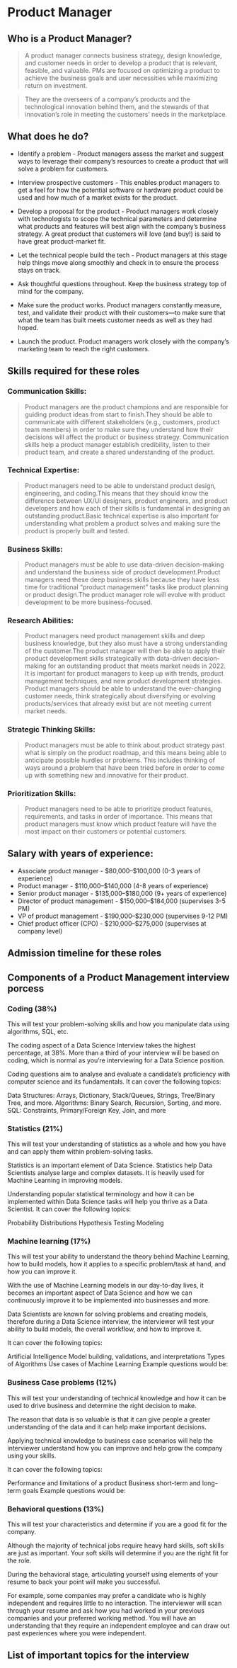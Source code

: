 # Product Manager {-}

## Who is a Product Manager? {-}

> A product manager connects business strategy, design knowledge, and customer needs in order to develop a product that is relevant, feasible, and valuable. PMs are focused on optimizing a product to achieve the business goals and user necessities while maximizing return on investment.

> They are the overseers of a company’s products and the technological innovation behind them, and the stewards of that innovation’s role in meeting the customers’ needs in the marketplace.



## What does he do? {-}

* Identify a problem - Product managers assess the market and suggest ways to leverage their company’s resources to create a product that will solve a problem for customers.

* Interview prospective customers - This enables product managers to get a feel for how the potential software or hardware product could be used and how much of a market exists for the product.

* Develop a proposal for the product - Product managers work closely with technologists to scope the technical parameters and determine what products and features will best align with the company’s business strategy. A great product that customers will love (and buy!) is said to have great product-market fit.

* Let the technical people build the tech - Product managers at this stage help things move along smoothly and check in to ensure the process stays on track.

* Ask thoughtful questions throughout. Keep the business strategy top of mind for the company. 

* Make sure the product works. Product managers constantly measure, test, and validate their product with their customers—to make sure that what the team has built meets customer needs as well as they had hoped. 

* Launch the product. Product managers work closely with the company’s marketing team to reach the right customers. 


## Skills required for these roles {-}

### Communication Skills: {-} 
> Product managers are the product champions and are responsible for guiding product ideas from start to finish.They should be able to communicate with different stakeholders (e.g., customers, product team members) in order to make sure they understand how their decisions will affect the product or business strategy. Communication skills help a product manager establish credibility, listen to their product team, and create a shared understanding of the product.

### Technical Expertise: {-}
> Product managers need to be able to understand product design, engineering, and coding.This means that they should know the difference between UX/UI designers, product engineers, and product developers and how each of their skills is fundamental in designing an outstanding product.Basic technical expertise is also important for understanding what problem a product solves and making sure the product is properly built and tested.

### Business Skills: {-} 
> Product managers must be able to use data-driven decision-making and understand the business side of product development.Product managers need these deep business skills because they have less time for traditional “product management” tasks like product planning or product design.The product manager role will evolve with product development to be more business-focused.

### Research Abilities: {-} 
> Product managers need product management skills and deep business knowledge, but they also must have a strong understanding of the customer.The product manager will then be able to apply their product development skills strategically with data-driven decision-making for an outstanding product that meets market needs in 2022. It is important for product managers to keep up with trends, product management techniques, and new product development strategies. Product managers should be able to understand the ever-changing customer needs, think strategically about diversifying or evolving products/services that already exist but are not meeting current market needs.

### Strategic Thinking Skills: {-}
> Product managers must be able to think about product strategy past what is simply on the product roadmap, and this means being able to anticipate possible hurdles or problems. This includes thinking of ways around a problem that have been tried before in order to come up with something new and innovative for their product.

### Prioritization Skills: {-}
> Product managers need to be able to prioritize product features, requirements, and tasks in order of importance. This means that product managers must know which product feature will have the most impact on their customers or potential customers.

## Salary with years of experience: {-}

* Associate product manager  - $80,000–$100,000 (0-3 years of experience)			
* Product manager	- $110,000–$140,000 (4-8 years of experience)			
* Senior product manager	- $135,000–$180,000 (9+ years of experience)			
* Director of product management	-  $150,000–$184,000 (supervises 3-5 PM)			
* VP of product management	-  $190,000–$230,000 (supervises 9-12 PM)			
* Chief product officer (CPO)	-  $210,000–$275,000 (supervises at company level)

## Admission timeline for these roles {-}

## Components of a Product Management interview porcess {-}

### Coding (38%)

This will test your problem-solving skills and how you manipulate data using algorithms, SQL, etc. 
 
The coding aspect of a Data Science Interview takes the highest percentage, at 38%. More than a third of your interview will be based on coding, which is normal as you’re interviewing for a Data Science position. 

Coding questions aim to analyse and evaluate a candidate's proficiency with computer science and its fundamentals. It can cover the following topics:

Data Structures: Arrays, Dictionary, Stack/Queues, Strings, Tree/Binary Tree, and more.
Algorithms: Binary Search, Recursion, Sorting, and more.
SQL: Constraints, Primary/Foreign Key, Join, and more
 

### Statistics (21%)

This will test your understanding of statistics as a whole and how you have and can apply them within problem-solving tasks.
 
Statistics is an important element of Data Science. Statistics help Data Scientists analyse large and complex datasets. It is heavily used for Machine Learning in improving models. 

Understanding popular statistical terminology and how it can be implemented within Data Science tasks will help you thrive as a Data Scientist. It can cover the following topics:

Probability Distributions
Hypothesis Testing
Modeling

 
### Machine learning (17%) 

This will test your ability to understand the theory behind Machine Learning, how to build models, how it applies to a specific problem/task at hand, and how you can improve it. 
 
With the use of Machine Learning models in our day-to-day lives, it becomes an important aspect of Data Science and how we can continuously improve it to be implemented into businesses and more. 

Data Scientists are known for solving problems and creating models, therefore during a Data Science interview, the interviewer will test your ability to build models, the overall workflow, and how to improve it. 

It can cover the following topics:

Artificial Intelligence
Model building, validations, and interpretations
Types of Algorithms
Use cases of Machine Learning
Example questions would be:

###  Business Case problems (12%) 
This will test your understanding of technical knowledge and how it can be used to drive business and determine the right decision to make. 
 
The reason that data is so valuable is that it can give people a greater understanding of the data and it can help make important decisions. 

Applying technical knowledge to business case scenarios will help the interviewer understand how you can improve and help grow the company using your skills. 

It can cover the following topics:

Performance and limitations of a product
Business short-term and long-term goals
Example questions would be:


### Behavioral questions (13%) 

This will test your characteristics and determine if you are a good fit for the company. 
 
Although the majority of technical jobs require heavy hard skills, soft skills are just as important. Your soft skills will determine if you are the right fit for the role. 

During the behavioral stage, articulating yourself using elements of your resume to back your point will make you successful. 

For example, some companies may prefer a candidate who is highly independent and requires little to no interaction. The interviewer will scan through your resume and ask how you had worked in your previous companies and your preferred working method. You will have an understanding that they require an independent employee and can draw out past experiences where you were independent.

## List of important topics for the interview



